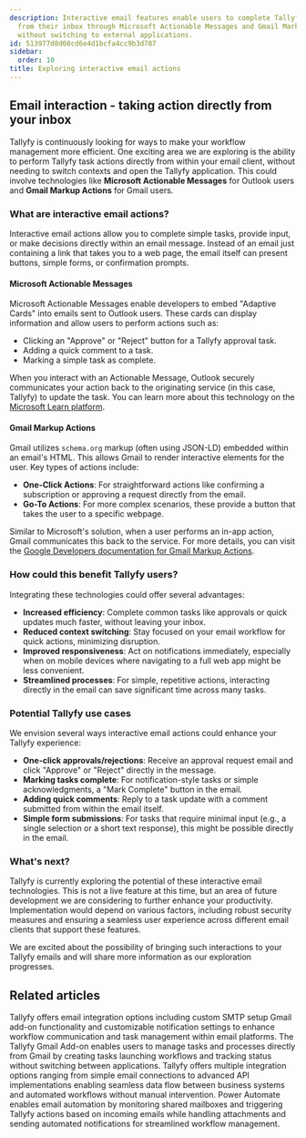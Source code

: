 ```yaml
---
description: Interactive email features enable users to complete Tallyfy tasks directly
  from their inbox through Microsoft Actionable Messages and Gmail Markup Actions
  without switching to external applications.
id: 513977d8d08cd6e4d1bcfa4cc9b3d787
sidebar:
  order: 10
title: Exploring interactive email actions
---
```


## Email interaction - taking action directly from your inbox

Tallyfy is continuously looking for ways to make your workflow management more efficient. One exciting area we are exploring is the ability to perform Tallyfy task actions directly from within your email client, without needing to switch contexts and open the Tallyfy application. This could involve technologies like **Microsoft Actionable Messages** for Outlook users and **Gmail Markup Actions** for Gmail users.

### What are interactive email actions?

Interactive email actions allow you to complete simple tasks, provide input, or make decisions directly within an email message. Instead of an email just containing a link that takes you to a web page, the email itself can present buttons, simple forms, or confirmation prompts.

#### Microsoft Actionable Messages

Microsoft Actionable Messages enable developers to embed "Adaptive Cards" into emails sent to Outlook users. These cards can display information and allow users to perform actions such as:
*   Clicking an "Approve" or "Reject" button for a Tallyfy approval task.
*   Adding a quick comment to a task.
*   Marking a simple task as complete.

When you interact with an Actionable Message, Outlook securely communicates your action back to the originating service (in this case, Tallyfy) to update the task. You can learn more about this technology on the [Microsoft Learn platform](https://learn.microsoft.com/en-us/outlook/actionable-messages/).

#### Gmail Markup Actions

Gmail utilizes `schema.org` markup (often using JSON-LD) embedded within an email's HTML. This allows Gmail to render interactive elements for the user. Key types of actions include:
*   **One-Click Actions**: For straightforward actions like confirming a subscription or approving a request directly from the email.
*   **Go-To Actions**: For more complex scenarios, these provide a button that takes the user to a specific webpage.

Similar to Microsoft's solution, when a user performs an in-app action, Gmail communicates this back to the service. For more details, you can visit the [Google Developers documentation for Gmail Markup Actions](https://developers.google.com/workspace/gmail/markup/actions/actions-overview).

### How could this benefit Tallyfy users?

Integrating these technologies could offer several advantages:

*   **Increased efficiency**: Complete common tasks like approvals or quick updates much faster, without leaving your inbox.
*   **Reduced context switching**: Stay focused on your email workflow for quick actions, minimizing disruption.
*   **Improved responsiveness**: Act on notifications immediately, especially when on mobile devices where navigating to a full web app might be less convenient.
*   **Streamlined processes**: For simple, repetitive actions, interacting directly in the email can save significant time across many tasks.

### Potential Tallyfy use cases

We envision several ways interactive email actions could enhance your Tallyfy experience:

*   **One-click approvals/rejections**: Receive an approval request email and click "Approve" or "Reject" directly in the message.
*   **Marking tasks complete**: For notification-style tasks or simple acknowledgments, a "Mark Complete" button in the email.
*   **Adding quick comments**: Reply to a task update with a comment submitted from within the email itself.
*   **Simple form submissions**: For tasks that require minimal input (e.g., a single selection or a short text response), this might be possible directly in the email.

### What's next?

Tallyfy is currently exploring the potential of these interactive email technologies. This is not a live feature at this time, but an area of future development we are considering to further enhance your productivity. Implementation would depend on various factors, including robust security measures and ensuring a seamless user experience across different email clients that support these features.

We are excited about the possibility of bringing such interactions to your Tallyfy emails and will share more information as our exploration progresses.


## Related articles
<CardGrid>
<LinkTitleCard header="<b>Integrations > Email and SMTP</b>" href="/products/pro/integrations/email/" > Tallyfy offers email integration options including custom SMTP setup Gmail add-on functionality and customizable notification settings to enhance workflow communication and task management within email platforms. </LinkTitleCard>
<LinkTitleCard header="<b>Email > Gmail add-on</b>" href="/products/pro/integrations/email/how-can-i-manage-my-tasks-with-tallyfys-gmail-add-on/" > The Tallyfy Gmail Add-on enables users to manage tasks and processes directly from Gmail by creating tasks launching workflows and tracking status without switching between applications. </LinkTitleCard>
<LinkTitleCard header="<b>Pro > Integrations</b>" href="/products/pro/integrations/" > Tallyfy offers multiple integration options ranging from simple email connections to advanced API implementations enabling seamless data flow between business systems and automated workflows without manual intervention. </LinkTitleCard>
<LinkTitleCard header="<b>Power Automate > Working with email automation in Power Automate</b>" href="/products/pro/integrations/middleware/power-automate/working-with-email-automation-in-power-automate/" > Power Automate enables email automation by monitoring shared mailboxes and triggering Tallyfy actions based on incoming emails while handling attachments and sending automated notifications for streamlined workflow management. </LinkTitleCard>
</CardGrid>